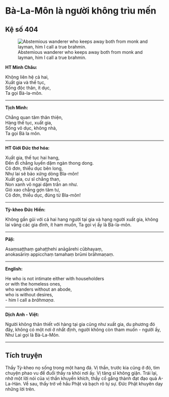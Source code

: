 # Bà-La-Môn là người không trìu mến {- #ba-la-mon-la-nguoi-khong-triu-men}

## Kệ số 404 {- #ke-so-404}

![Abstemious wanderer who keeps away both from monk and layman, him I call a true brahmin.](images/kinh-phap-cu-ke-so-404-dhammapada-verse-404.jpg){fig-align="center" .lightbox}

**HT Minh Châu:**

Không liên hệ cả hai,  
Xuất gia và thế tục,  
Sống độc thân, ít dục,  
Ta gọi Bà-la-môn.  

<hr class="divider">

**Tịch Minh:**

Chẳng quan tâm thân thiện,  
Hàng thế tục, xuất gia,  
Sống vô dục, không nhà,  
Ta gọi Bà la môn.  

<hr class="divider">

**HT Giới Đức thơ hóa:**

Xuất gia, thế tục hai hang,  
Ðến đi chẳng luyến dặm ngàn thong dong.  
Cô đơn, thiểu dục bên long,  
Như lai sẽ bảo xứng dòng Bla-môn!  
Xuất gia, cư sĩ chẳng than,  
Non xanh vô ngại dặm trần an như.  
Gió xao chẳng gợn tâm tư,  
Cô đơn, thiểu dục, đúng từ Bla-môn!  

<hr class="divider">

**Tỳ-kheo Đức Hiền:**

Không gần gũi với cả hai hang người tại gia và hạng người xuất gia, không lai vãng các gia đình, ít ham muốn, Ta gọi vị ấy là Bà-la-môn.  

<hr class="divider">

**Pāḷi:**

Asaṃsaṭṭhaṃ gahaṭṭhehi anāgārehi cūbhayaṃ,  
anokasāriṃ appicchaṃ tamahaṃ brūmi brāhmaṇaṃ.  

<hr class="divider">

**English:**

He who is not intimate either with householders  
or with the homeless ones,  
who wanders without an abode,  
who is without desires,  
- him I call a *brāhmaṇa*.  

<hr class="divider">

**Dịch Anh - Việt:**

Người không thân thiết với hàng tại gia cũng như xuất gia, du phương đó đây, không có một nơi ở nhất định, người không còn tham muốn - người ấy, Như Lai gọi là Bà-La-Môn.  

<hr class="divider">

## Tích truyện {- #tich-truyen}

Thầy Tỳ-kheo nọ sống trong một hang đá. Vị thần, trước kia cũng ở đó, tìm chuyện phao vu để đuổi thầy ra khỏi nơi ấy. Vị tăng sĩ không giận. Trái lại, nhờ một lời nói của vị thần khuyến khích, thầy cố gắng thành đạt đạo quả A-La-Hán. Về sau, thầy trở về hầu Phật và bạch rõ tự sự. Ðức Phật khuyên dạy những lời trên.
